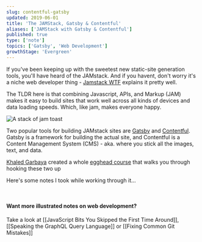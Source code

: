 ```yaml
---
slug: contentful-gatsby
updated: 2019-06-01
title: 'The JAMStack, Gatsby & Contentful'
aliases: ['JAMStack with Gatsby & Contentful']
published: true
type: ['note']
topics: ['Gatsby', 'Web Development']
growthStage: 'Evergreen'
---
```


<IntroParagraph>

If you've been keeping up with the sweetest new static-site generation tools, you'll have heard of the JAMstack. <Footnote idName={1}>And if you havent, don't worry it's a niche web developer thing - <a href="https://jamstack.wtf/">Jamstack WTF</a> explains it pretty well.</Footnote>

</IntroParagraph>

The TLDR here is that combining Javascript, APIs, and Markup (JAM) makes it easy to build sites that work well across all kinds of devices and data loading speeds. Which, like jam, makes everyone happy.

![A stack of jam toast](https://res.cloudinary.com/dg3gyk0gu/image/upload/c_scale,w_300/v1592855269/maggieappleton.com/egghead-course-notes/gatsby-contentful/thumb_2x.png)

Two popular tools for building JAMstack sites are [Gatsby](https://www.gatsbyjs.org/) and [Contentful](https://www.contentful.com/). Gatsby is a framework for building the actual site, and Contentful is a Content Management System (CMS) - aka. where you stick all the images, text, and data.

[Khaled Garbaya](https://khaledgarbaya.net/) created a whole [egghead course](https://egghead.io/courses/build-content-rich-progressive-web-apps-with-gatsby-and-contentful) that walks you through hooking these two up

<a noTip href="https://egghead.io/courses/build-content-rich-progressive-web-apps-with-gatsby-and-contentful?rc=272bjb"><ImageFrame width="80%" alt="Course illustration of contentful media running into a Gatsby machine, for the Build Content Rich Progressive Web Apps with Gatsby and Contentful course" src="https://og-image-egghead-course.now.sh/build-content-rich-progressive-web-apps-with-gatsby-and-contentful" /></a>

Here's some notes I took while working through it...

<br />

<FullWidthImage width="860px"  alt="Build progressive web apps with contentful and gatsby" src="https://res.cloudinary.com/dg3gyk0gu/image/upload/c_scale,w_680/v1592262609/maggieappleton.com/egghead-course-notes/gatsby-contentful/gatsbycontentful1.png" />

<FullWidthImage width="860px"  alt="The JAM stack is a new way to build web apps for speed and scalability. It uses Javascript, APIs, and Markup." src="https://res.cloudinary.com/dg3gyk0gu/image/upload/c_scale,w_900/v1592262609/maggieappleton.com/egghead-course-notes/gatsby-contentful/gatsbycontentful2.png" />

<FullWidthImage width="860px"  alt="These two work well together - contentful feeds the data into gatsby. You structure all your content inside contentful, which then goes into gatsby through the gatsby-source-contentful plugin." src="https://res.cloudinary.com/dg3gyk0gu/image/upload/c_scale,w_900/v1592262609/maggieappleton.com/egghead-course-notes/gatsby-contentful/gatsbycontentful3.png" />

<FullWidthImage width="860px"  alt="We can create new pages for our site inside gatsby-node.js. The gatsby node API gives us a creatPage action" src="https://res.cloudinary.com/dg3gyk0gu/image/upload/c_scale,w_900/v1592262611/maggieappleton.com/egghead-course-notes/gatsby-contentful/gatsbycontentful4.png" />

<FullWidthImage width="860px"  alt="The full gatsby and contentful illustrated note" src="https://res.cloudinary.com/dg3gyk0gu/image/upload/c_scale,w_900/v1592262613/maggieappleton.com/egghead-course-notes/gatsby-contentful/gatsbycontentful_sketchnotes--mini.png" />

#### Want more illustrated notes on web development?

Take a look at [[JavaScript Bits You Skipped the First Time Around]], [[Speaking the GraphQL Query Language]] or [[Fixing Common Git Mistakes]]